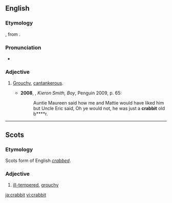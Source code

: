 ==English==

===Etymology===
{{etyl|sco|en}} {{m|sco|crabbit}}, from {{term|crab}}.

===Pronunciation===
* {{a|UK}} {{IPA|/ˈkɹabɪt/|lang=en}}

===Adjective===
{{en-adj}}

# {{label|en|Scotland}} [[grouchy|Grouchy]], [[cantankerous]].
#* '''2008''', {{w|James Kelman}}, ''Kieron Smith, Boy'', Penguin 2009, p. 65:
#*: Auntie Maureen said how me and Mattie would have liked him but Uncle Eric said, Oh ye would not, he was just a '''crabbit''' old b****r.

----

==Scots==

===Etymology===
Scots form of English ''[[crabbed]]''.

===Adjective===
{{sco-adj}}

# [[ill-tempered]], [[grouchy]]

[[ja:crabbit]]
[[vi:crabbit]]